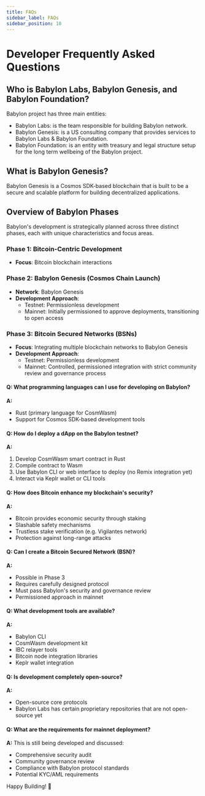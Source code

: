 ```yaml
---
title: FAQs
sidebar_label: FAQs
sidebar_position: 10
---
```


# Developer Frequently Asked Questions

## Who is Babylon Labs, Babylon Genesis, and Babylon Foundation? 

Babylon project has three main entities:
- Babylon Labs: is the team responsible for building Babylon network.
- Babylon Genesis: is a US consulting company that provides services to Babylon Labs & 
Babylon Foundation.
- Babylon Foundation: is an entity with treasury and legal structure setup for the long 
term wellbeing of the Babylon project.

## What is Babylon Genesis?

Babylon Genesis is a Cosmos SDK-based blockchain that is built to be a secure and scalable 
platform for building decentralized applications.

## Overview of Babylon Phases

Babylon's development is strategically planned across three distinct phases, each with 
unique characteristics and focus areas.

### Phase 1: Bitcoin-Centric Development
- **Focus**: Bitcoin blockchain interactions

### Phase 2: Babylon Genesis (Cosmos Chain Launch)
- **Network**: Babylon Genesis
- **Development Approach**:
  * Testnet: Permissionless development
  * Mainnet: Initially permissioned to approve deployments, transitioning to open access

### Phase 3: Bitcoin Secured Networks (BSNs)
- **Focus**: Integrating multiple blockchain networks to Babylon Genesis
- **Development Approach**:
  * Testnet: Permissionless development
  * Mainnet: Controlled, permissioned integration with strict community review and governance process


#### Q: What programming languages can I use for developing on Babylon?
**A:** 
- Rust (primary language for CosmWasm)
- Support for Cosmos SDK-based development tools

#### Q: How do I deploy a dApp on the Babylon testnet?
**A:**
1. Develop CosmWasm smart contract in Rust
2. Compile contract to Wasm
3. Use Babylon CLI or web interface to deploy (no Remix integration yet)
4. Interact via Keplr wallet or CLI tools


#### Q: How does Bitcoin enhance my blockchain's security?
**A:**
- Bitcoin provides economic security through staking
- Slashable safety mechanisms
- Trustless stake verification (e.g. Vigilantes network)
- Protection against long-range attacks

#### Q: Can I create a Bitcoin Secured Network (BSN)?
**A:**
- Possible in Phase 3
- Requires carefully designed protocol
- Must pass Babylon's security and governance review
- Permissioned approach in mainnet


#### Q: What development tools are available?
**A:**
- Babylon CLI
- CosmWasm development kit
- IBC relayer tools
- Bitcoin node integration libraries
- Keplr wallet integration


#### Q: Is development completely open-source?
**A:**
- Open-source core protocols
- Babylon Labs has certain proprietary repositories that are not open-source yet

#### Q: What are the requirements for mainnet deployment?
**A:**
This is still being developed and discussed: 
- Comprehensive security audit
- Community governance review
- Compliance with Babylon protocol standards
- Potential KYC/AML requirements

Happy Building! 🚀
